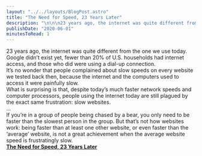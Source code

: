 ```yaml
---
layout: "../../layouts/BlogPost.astro"
title: "The Need for Speed, 23 Years Later"
description: "\n\n\n23 years ago, the internet was quite different from the one we use today. Google didn’t exist yet, fewer than 20% of U.S. households had internet access, and those who did were using a dial-up connection.\n\nIt’s no wonder that people complained about slow speeds on every website we tested back then, because the internet and the computers used to access it were painfully slow.\n\nWhat is surprising is that, despite today’s much faster network speeds and computer processors, people using the inter"
publishDate: "2020-06-01"
minutesToRead: 1
---
```


<div class="blockquote">
<div><p>23 years ago, the internet was quite different from the one we use today. Google didn’t exist yet, fewer than 20% of U.S. households had internet access, and those who did were using a dial-up connection.<br>
It’s no wonder that people complained about slow speeds on every website we tested back then, because the internet and the computers used to access it were painfully slow.<br>
What is surprising is that, despite today’s much faster network speeds and computer processors, people using the internet today are still plagued by the exact same frustration: slow websites.<br>
...<br>
If you’re in a group of people being chased by a bear, you only need to be faster than the slowest person in the group. But that’s not how websites work: being faster than at least one other website, or even faster than the ‘average’ website, is not a great achievement when the average website speed is frustratingly slow.<br>
<strong><a href="https://www.nngroup.com/articles/the-need-for-speed/?ref=antonsten.com">The Need for Speed, 23 Years Later</a></strong></p></div>
</div>